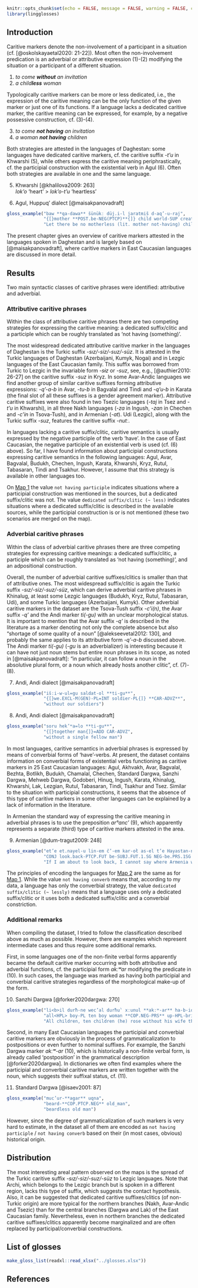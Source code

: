 ```r
knitr::opts_chunk$set(echo = FALSE, message = FALSE, warning = FALSE, comment = '')
library(lingglosses)
```

## Introduction

Caritive markers denote the non-involvement of a participant in a situation (cf. [@oskolskayaetal2020: 21-22]). Most often the non-involvement predication is an adverbial or attributive expression (@one)-(@two) modifying the situation or a participant of a different situation.

(@one) _to come **without** an invitation_
(@two) _a child**less** woman_

Typologically caritive markers can be more or less dedicated, i.e., the expression of the caritive meaning can be the only function of the given marker or just one of its functions. If a language lacks a dedicated caritive marker, the caritive meaning can be expressed, for example, by a negative possessive construction, cf. (@three)-(@four).

(@three) _to come **not having** an invitation_
(@four) _a woman **not having** children_

Both strategies are attested in the languages of Daghestan: some languages have dedicated caritive markers, cf. the caritive suffix _-t’u_ in Khwarshi (@five), while others express the caritive meaning periphrastically, cf. the participial construction with the existential verb in Agul (@six). Often both strategies are available in one and the same language.

(@five) Khwarshi [@khalilova2009: 263]  
_lok’o_ ‘heart’ > _lok’o-t’u_ ‘heartless’	

(@six) Agul, Huppuq’ dialect [@maisakpanovadraft]
```r
gloss_example("baw **qa-dawa** šünükː düj.i-l jaratmiš d-aq’-u-raj",
              "{[}mother **POST.be-NEG(PTCP)**{]} child world-SUP create NEG-do-PFV-JUSS",
              "Let there be no motherless (lit. mother not-having) children in the world!")
```

The present chapter gives an overview of caritive markers attested in the languages spoken in Daghestan and is largely based on [@maisakpanovadraft], where caritive markers in East Caucasian languages are discussed in more detail.


## Results

Two main syntactic classes of caritive phrases were identified: attributive and adverbial.

### Attributive caritive phrases

Within the class of attributive caritive phrases there are two competing strategies for expressing the caritive meaning: a dedicated suffix/clitic and a participle which can be roughly translated as ‘not having (something)’.

The most widespread dedicated attributive caritive marker in the languages of Daghestan is the Turkic suffix _-sız/-siz/-suz/-süz_. It is attested in the Turkic languages of Daghestan (Azerbaijani, Kumyk, Nogai) and in Lezgic languages of the East Caucasian family. This suffix was borrowed from Turkic to Lezgic in the invariable form _-sɨz_ or _-suz_, see, e.g., [@authier2010: 26-27] on the caritive suffix _-suz_ in Kryz. In some Avar-Andic languages we find another group of similar caritive suffixes forming attributive expressions: _-q’-a-b_ in Avar, _-tu-b_ in Bagvalal and Tindi and _-q’u-b_ in Karata (the final slot of all these suffixes is a gender agreement marker). Attributive caritive suffixes were also found in two Tsezic languages (_-taj_ in Tsez and _-t’u_ in Khwarshi), in all three Nakh languages (_-za_ in Ingush, _-zan_ in Chechen and _-c’in_ in Tsova-Tush), and in Armenian (_-at_). Udi (Lezgic), along with the Turkic suffix _-suz_, features the caritive suffix _-nutː_.

In languages lacking a caritive suffix/clitic, caritive semantics is usually expressed by the negative participle of the verb ‘have’. In the case of East Caucasian, the negative participle of an existential verb is used (cf. (@six) above). So far, I have found information about participial constructions expressing caritive semantics in the following languages: Agul, Avar, Bagvalal, Budukh, Chechen, Ingush, Karata, Khwarshi, Kryz, Rutul, Tabasaran, Tindi and Tsakhur. However, I assume that this strategy is available in other languages too.

On [Map 1](27_caritive_attr_map.html) the value `not having participle` indicates situations where a participial construction was mentioned in the sources, but a dedicated suffix/clitic was not. The value `dedicated suffix/clitic (~ less)` indicates situations where a dedicated suffix/clitic is described in the available sources, while the participial construction is or is not mentioned (these two scenarios are merged on the map).


### Adverbial caritive phrases

Within the class of adverbial caritive phrases there are three competing strategies for expressing caritive meanings: a dedicated suffix/clitic, a participle which can be roughly translated as ‘not having (something)’, and an adpositional construction.

Overall, the number of adverbial caritive suffixes/clitics is smaller than that of attributive ones. The most widespread suffix/clitic is again the Turkic suffix _-sız/-siz/-suz/-süz_, which can derive adverbial caritive phrases in Khinalug, at least some Lezgic languages (Budukh, Kryz, Rutul, Tabasaran, Udi), and some Turkic languages (Azerbaijani, Kumyk). Other adverbial caritive markers in the dataset are the Tsova-Tush suffix _-c’i(n)_, the Avar suffix _-q’_ and the Andi marker _ti(-gu)_ with an unclear morphological status. It is important to mention that the Avar suffix _-q’_ is described in the literature as a marker denoting not only the complete absence but also “shortage of some quality of a noun” [@alekseevetal2012: 130], and probably the same applies to its attributive form _-q’-a-b_ discussed above. The Andi marker _ti(-gu)_ (_-gu_ is an adverbializer) is interesting because it can have not just noun stems but entire noun phrases in its scope, as noted in [@maisakpanovadraft]: “in particular, it can follow a noun in the absolutive plural form, or a noun which already hosts another clitic”, cf. (@seven)-(@eight). 

(@seven) Andi, Andi dialect [@maisakpanovadraft]
```r
gloss_example("išːi-w-ul=gu saldat-ol **ti-gu**",
              "{[}we.EXCL-M(GEN)-PL=INT soldier-PL{]} **CAR-ADVZ**",
              "without our soldiers")
```

(@eight) Andi, Andi dialect [@maisakpanovadraft]
```r
gloss_example("soru hek’ʷa=lo **ti-gu**",
              "{[}together man{]}=ADD CAR-ADVZ",
              "without a single fellow man")
```

In most languages, caritive semantics in adverbial phrases is expressed by means of converbial forms of ‘have’-verbs. At present, the dataset contains information on converbial forms of existential verbs functioning as caritive markers in 25 East Caucasian languages: Agul, Akhvakh, Avar, Bagvalal, Bezhta, Botlikh, Budukh, Chamalal, Chechen, Standard Dargwa, Sanzhi Dargwa, Mehweb Dargwa, Godoberi, Hinuq, Ingush, Karata, Khinalug, Khwarshi, Lak, Lezgian, Rutul, Tabasaran, Tindi, Tsakhur and Tsez. Similar to the situation with participial constructions, it seems that the absence of this type of caritive markers in some other languages can be explained by a lack of information in the literature.

In Armenian the standard way of expressing the caritive meaning in adverbial phrases is to use the preposition _ar°anc’_ (@nine), which apparently represents a separate (third) type of caritive markers attested in the area.

(@nine) Armenian [@dum-tragut2009: 248]
```r
gloss_example("et’e et.nayel-u lin-em č’-em kar-oł as-el t’e Hayastan-n aysōr ur klin-er **aṙanc’** Sp’yuṙk’-i",
              "CONJ look.back-PTCP.FUT be-SUBJ.FUT.1.SG NEG-be.PRS.1SG can-PRS.PTCP say-INF CONJ Armenia.NOM-the today where be-PST.COND.3.SG **PREP** Diaspora-DAT",
              "If I am about to look back, I cannot say where Armenia would be without the Diaspora.")
```

The principles of encoding the languages for [Map 2](28_caritive_adv_map.html) are the same as for [Map 1](27_caritive_attr_map.html#m2). While the value `not having converb` means that, according to my data, a language has only the converbial strategy, the value `dedicated suffix/clitic (~ lessly)` means that a language uses only a dedicated suffix/clitic or it uses both a dedicated suffix/clitic and a converbial constriction.

### Additional remarks

When compiling the dataset, I tried to follow the classification described above as much as possible. However, there are examples which represent intermediate cases and thus require some additional remarks. 

First, in some languages one of the non-finite verbal forms apparently became the default caritive marker occurring with both attributive and adverbial functions, cf. the participial form _akːʷar_ modifying the predicate in (@ten). In such cases, the language was marked as having both participial and converbial caritive strategies regardless of the morphological make-up of the form.

(@ten)	Sanzhi Dargwa [@forker2020dargwa: 270]
```r
gloss_example("li<b>il durħ-ne wec’al durħuˁ xːunul **akːʷ-ar** ha-b-iq’-un-te=de c’il",
              "all<HPL> boy-PL ten boy woman **COP.NEG-PRS** up-HPL-bring.up-PRET-DD.PL=PST then",
              "All children, ten children (he) rose without his wife then.")
```

Second, in many East Caucasian languages the participial and converbial caritive markers are obviously in the process of grammaticalization to postpositions or even further to nominal suffixes. For example, the Sanzhi Dargwa marker _akːʷ-ar_ (@ten), which is historically a non-finite verbal form, is already called ‘postposition’ in the grammatical description [@forker2020dargwa]. In dictionaries we often find examples where the participial and converbial caritive markers are written together with the noun, which suggests their suffixal status, cf. (@eleven).

(@eleven)	Standard Dargwa [@isaev2001: 87]
```r
gloss_example("muc’ur-**agar** uqna",
              "beard-**COP.PTCP.NEG** old_man",
              "beardless old man")
```

However, since the degree of grammaticalization of such markers is very hard to estimate, in the dataset all of them are encoded as `not having participle` / `not having converb` based on their (in most cases, obvious) historical origin.


## Distribution

The most interesting areal pattern observed on the maps is the spread of the Turkic caritive suffix _-sız/-siz/-suz/-süz_ to Lezgic languages. Note that Archi, which belongs to the Lezgic branch but is spoken in a different region, lacks this type of suffix, which suggests the contact hypothesis. Also, it can be suggested that dedicated caritive suffixes/clitics (of non-Turkic origin) are more typical for the northern branches (Nakh, Avar-Andic and Tsezic) than for the central branches (Dargwa and Lak) of the East Caucasian family. Nevertheless, even in northern branches the dedicated caritive suffixes/clitics apparently become marginalized and are often replaced by participal/converbial constructions.

## List of glosses {-}

```r
make_gloss_list(readxl::read_xlsx("../glosses.xlsx"))
```

## References {-}
